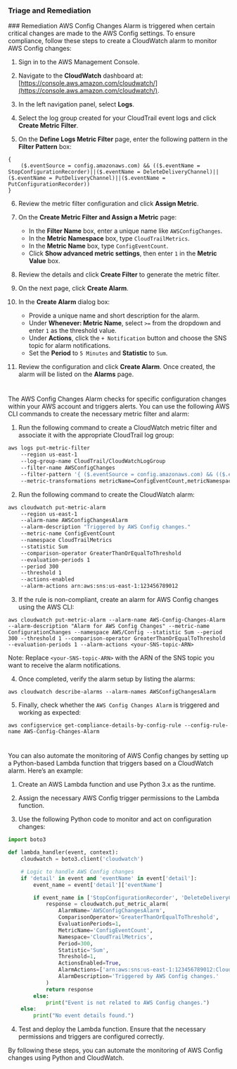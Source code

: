 ### Triage and Remediation

<Tabs>
<Tab title='Remediation'>
### Remediation

<AccordionGroup>
<Accordion title='Using Console' defaultOpen='true'>
AWS Config Changes Alarm is triggered when certain critical changes are made to the AWS Config settings. To ensure compliance, follow these steps to create a CloudWatch alarm to monitor AWS Config changes:

1. Sign in to the AWS Management Console.

2. Navigate to the **CloudWatch** dashboard at: [https://console.aws.amazon.com/cloudwatch/](https://console.aws.amazon.com/cloudwatch/).

3. In the left navigation panel, select **Logs**.

4. Select the log group created for your CloudTrail event logs and click **Create Metric Filter**.

5. On the **Define Logs Metric Filter** page, enter the following pattern in the **Filter Pattern** box:

```
{
    ($.eventSource = config.amazonaws.com) && (($.eventName = StopConfigurationRecorder)||($.eventName = DeleteDeliveryChannel)||($.eventName = PutDeliveryChannel)||($.eventName = PutConfigurationRecorder))
}
```

6. Review the metric filter configuration and click **Assign Metric**.

7. On the **Create Metric Filter and Assign a Metric** page:

   - In the **Filter Name** box, enter a unique name like `AWSConfigChanges`.
   - In the **Metric Namespace** box, type `CloudTrailMetrics`.
   - In the **Metric Name** box, type `ConfigEventCount`.
   - Click **Show advanced metric settings**, then enter `1` in the **Metric Value** box.

8. Review the details and click **Create Filter** to generate the metric filter.

9. On the next page, click **Create Alarm**.

10. In the **Create Alarm** dialog box:

    - Provide a unique name and short description for the alarm.
    - Under **Whenever: Metric Name**, select `>=` from the dropdown and enter `1` as the threshold value.
    - Under **Actions**, click the `+ Notification` button and choose the SNS topic for alarm notifications.
    - Set the **Period** to `5 Minutes` and **Statistic** to `Sum`.

11. Review the configuration and click **Create Alarm**. Once created, the alarm will be listed on the **Alarms** page.

#

</Accordion>

<Accordion title='Using CLI'>
The AWS Config Changes Alarm checks for specific configuration changes within your AWS account and triggers alerts. You can use the following AWS CLI commands to create the necessary metric filter and alarm:

1. Run the following command to create a CloudWatch metric filter and associate it with the appropriate CloudTrail log group:

```bash
aws logs put-metric-filter
    --region us-east-1
    --log-group-name CloudTrail/CloudWatchLogGroup
    --filter-name AWSConfigChanges
    --filter-pattern '{ ($.eventSource = config.amazonaws.com) && (($.eventName = StopConfigurationRecorder)||($.eventName = DeleteDeliveryChannel)||($.eventName = PutDeliveryChannel)||($.eventName = PutConfigurationRecorder)) }'
    --metric-transformations metricName=ConfigEventCount,metricNamespace=CloudTrailMetrics,metricValue=1
```

2. Run the following command to create the CloudWatch alarm:

```bash
aws cloudwatch put-metric-alarm
    --region us-east-1
    --alarm-name AWSConfigChangesAlarm
    --alarm-description "Triggered by AWS Config changes."
    --metric-name ConfigEventCount
    --namespace CloudTrailMetrics
    --statistic Sum
    --comparison-operator GreaterThanOrEqualToThreshold
    --evaluation-periods 1
    --period 300
    --threshold 1
    --actions-enabled
    --alarm-actions arn:aws:sns:us-east-1:123456789012
```

3. If the rule is non-compliant, create an alarm for AWS Config changes using the AWS CLI:

```
aws cloudwatch put-metric-alarm --alarm-name AWS-Config-Changes-Alarm --alarm-description "Alarm for AWS Config Changes" --metric-name ConfigurationChanges --namespace AWS/Config --statistic Sum --period 300 --threshold 1 --comparison-operator GreaterThanOrEqualToThreshold --evaluation-periods 1 --alarm-actions <your-SNS-topic-ARN>
```

Note: Replace `<your-SNS-topic-ARN>` with the ARN of the SNS topic you want to receive the alarm notifications.

4. Once completed, verify the alarm setup by listing the alarms:

```
aws cloudwatch describe-alarms --alarm-names AWSConfigChangesAlarm
```

5. Finally, check whether the `AWS Config Changes Alarm` is triggered and working as expected:

```
aws configservice get-compliance-details-by-config-rule --config-rule-name AWS-Config-Changes-Alarm
```

#

</Accordion>

<Accordion title='Using Python'>
You can also automate the monitoring of AWS Config changes by setting up a Python-based Lambda function that triggers based on a CloudWatch alarm. Here’s an example:

1. Create an AWS Lambda function and use Python 3.x as the runtime.

2. Assign the necessary AWS Config trigger permissions to the Lambda function.

3. Use the following Python code to monitor and act on configuration changes:

```python
import boto3

def lambda_handler(event, context):
    cloudwatch = boto3.client('cloudwatch')

    # Logic to handle AWS Config changes
    if 'detail' in event and 'eventName' in event['detail']:
        event_name = event['detail']['eventName']

        if event_name in ['StopConfigurationRecorder', 'DeleteDeliveryChannel', 'PutDeliveryChannel', 'PutConfigurationRecorder']:
            response = cloudwatch.put_metric_alarm(
                AlarmName='AWSConfigChangesAlarm',
                ComparisonOperator='GreaterThanOrEqualToThreshold',
                EvaluationPeriods=1,
                MetricName='ConfigEventCount',
                Namespace='CloudTrailMetrics',
                Period=300,
                Statistic='Sum',
                Threshold=1,
                ActionsEnabled=True,
                AlarmActions=['arn:aws:sns:us-east-1:123456789012:CloudWatchAlarmSNSTopic'],
                AlarmDescription='Triggered by AWS Config changes.'
            )
            return response
        else:
            print("Event is not related to AWS Config changes.")
    else:
        print("No event details found.")
```

4. Test and deploy the Lambda function. Ensure that the necessary permissions and triggers are configured correctly.

By following these steps, you can automate the monitoring of AWS Config changes using Python and CloudWatch.

</Accordion>

</AccordionGroup>
</Tab>
</Tabs>
